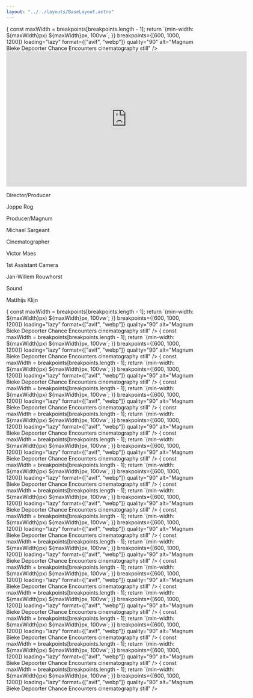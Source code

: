 ```yaml
---
layout: "../../layouts/BaseLayout.astro"
---
```



<section>
    <ProjectHero client:load title={title} synopsis={synopsis} heroImage={heroImage} />
</section>

<section class="hero">    
    <div class="hero-content flex-col">
        <Picture
            src='/img/magnumbiekedepoorter/stills/ChanceEncountersBiekeDepoorter_1.1.1.webp'
            sizes={(breakpoints) => {
                const maxWidth = breakpoints[breakpoints.length - 1];
                return `(min-width: ${maxWidth}px) ${maxWidth}px, 100vw`;
            }}
            breakpoints={[600, 1000, 1200]}
            loading="lazy"   
            format={["avif", "webp"]}
            quality="90"
            alt="Magnum Bieke Depoorter Chance Encounters cinematography still"        
        />
    </div>
</section>


<div class="hero aspect-w-16 aspect-h-9">
    <iframe src="https://player.vimeo.com/video/493296509" width="640" height="360" frameborder="0" allow="autoplay; fullscreen; picture-in-picture" allowfullscreen></iframe>
</div>

<section class="hero" >
    <div id="credits" class="hero-content grid grid-cols-2 gap-2 text-base-200">            
        <p class="text-right font-light">Director/Producer</p>
        <p class="text-left font-bold">Joppe Rog</p>
        <p class="text-right font-light">Producer/Magnum</p>
        <p class="text-left font-bold">Michael Sargeant</p>
        <p class="text-right font-light">Cinematographer</p>
        <p class="text-left font-bold">Victor Maes</p>
        <p class="text-right font-light">1st Assistant Camera</p>
        <p class="text-left font-bold">Jan-Willem Rouwhorst</p>
        <p class="text-right font-light">Sound</p>
        <p class="text-left font-bold">Matthijs Klijn</p>
    </div>  
</section>

<section class="hero">    
    <div class="hero-content flex-col">
        <Picture
            src='/img/magnumbiekedepoorter/stills/ChanceEncountersBiekeDepoorter_1.1.4.webp'
            sizes={(breakpoints) => {
                const maxWidth = breakpoints[breakpoints.length - 1];
                return `(min-width: ${maxWidth}px) ${maxWidth}px, 100vw`;
            }}
            breakpoints={[600, 1000, 1200]}
            loading="lazy"   
            format={["avif", "webp"]}
            quality="90"
            alt="Magnum Bieke Depoorter Chance Encounters cinematography still"        
        /> 
        <Picture
            src='/img/magnumbiekedepoorter/stills/ChanceEncountersBiekeDepoorter_1.1.2.webp'
            sizes={(breakpoints) => {
                const maxWidth = breakpoints[breakpoints.length - 1];
                return `(min-width: ${maxWidth}px) ${maxWidth}px, 100vw`;
            }}
            breakpoints={[600, 1000, 1200]}
            loading="lazy"   
            format={["avif", "webp"]}
            quality="90"
            alt="Magnum Bieke Depoorter Chance Encounters cinematography still"        
        /> 
        <Picture
            src='/img/magnumbiekedepoorter/stills/ChanceEncountersBiekeDepoorter_1.1.5.webp'
            sizes={(breakpoints) => {
                const maxWidth = breakpoints[breakpoints.length - 1];
                return `(min-width: ${maxWidth}px) ${maxWidth}px, 100vw`;
            }}
            breakpoints={[600, 1000, 1200]}
            loading="lazy"   
            format={["avif", "webp"]}
            quality="90"
            alt="Magnum Bieke Depoorter Chance Encounters cinematography still"        
        /> 
        <Picture
            src='/img/magnumbiekedepoorter/stills/ChanceEncountersBiekeDepoorter_1.1.6.webp'
            sizes={(breakpoints) => {
                const maxWidth = breakpoints[breakpoints.length - 1];
                return `(min-width: ${maxWidth}px) ${maxWidth}px, 100vw`;
            }}
            breakpoints={[600, 1000, 1200]}
            loading="lazy"   
            format={["avif", "webp"]}
            quality="90"
            alt="Magnum Bieke Depoorter Chance Encounters cinematography still"        
        /> 
        <Picture
            src='/img/magnumbiekedepoorter/stills/ChanceEncountersBiekeDepoorter_1.1.7.webp'
            sizes={(breakpoints) => {
                const maxWidth = breakpoints[breakpoints.length - 1];
                return `(min-width: ${maxWidth}px) ${maxWidth}px, 100vw`;
            }}
            breakpoints={[600, 1000, 1200]}
            loading="lazy"   
            format={["avif", "webp"]}
            quality="90"
            alt="Magnum Bieke Depoorter Chance Encounters cinematography still"        
        /> 
        <Picture
            src='/img/magnumbiekedepoorter/stills/ChanceEncountersBiekeDepoorter_1.1.8.webp'
            sizes={(breakpoints) => {
                const maxWidth = breakpoints[breakpoints.length - 1];
                return `(min-width: ${maxWidth}px) ${maxWidth}px, 100vw`;
            }}
            breakpoints={[600, 1000, 1200]}
            loading="lazy"   
            format={["avif", "webp"]}
            quality="90"
            alt="Magnum Bieke Depoorter Chance Encounters cinematography still"        
        /> 
        <Picture
            src='/img/magnumbiekedepoorter/stills/ChanceEncountersBiekeDepoorter_1.1.10.webp'
            sizes={(breakpoints) => {
                const maxWidth = breakpoints[breakpoints.length - 1];
                return `(min-width: ${maxWidth}px) ${maxWidth}px, 100vw`;
            }}
            breakpoints={[600, 1000, 1200]}
            loading="lazy"   
            format={["avif", "webp"]}
            quality="90"
            alt="Magnum Bieke Depoorter Chance Encounters cinematography still"        
        /> 
        <Picture
            src='/img/magnumbiekedepoorter/stills/ChanceEncountersBiekeDepoorter_1.1.11.webp'
            sizes={(breakpoints) => {
                const maxWidth = breakpoints[breakpoints.length - 1];
                return `(min-width: ${maxWidth}px) ${maxWidth}px, 100vw`;
            }}
            breakpoints={[600, 1000, 1200]}
            loading="lazy"   
            format={["avif", "webp"]}
            quality="90"
            alt="Magnum Bieke Depoorter Chance Encounters cinematography still"        
        /> 
        <Picture
            src='/img/magnumbiekedepoorter/stills/ChanceEncountersBiekeDepoorter_1.1.14.webp'
            sizes={(breakpoints) => {
                const maxWidth = breakpoints[breakpoints.length - 1];
                return `(min-width: ${maxWidth}px) ${maxWidth}px, 100vw`;
            }}
            breakpoints={[600, 1000, 1200]}
            loading="lazy"   
            format={["avif", "webp"]}
            quality="90"
            alt="Magnum Bieke Depoorter Chance Encounters cinematography still"        
        /> 
        <Picture
            src='/img/magnumbiekedepoorter/stills/ChanceEncountersBiekeDepoorter_1.1.15.webp'
            sizes={(breakpoints) => {
                const maxWidth = breakpoints[breakpoints.length - 1];
                return `(min-width: ${maxWidth}px) ${maxWidth}px, 100vw`;
            }}
            breakpoints={[600, 1000, 1200]}
            loading="lazy"   
            format={["avif", "webp"]}
            quality="90"
            alt="Magnum Bieke Depoorter Chance Encounters cinematography still"        
        /> 
        <Picture
            src='/img/magnumbiekedepoorter/stills/ChanceEncountersBiekeDepoorter_1.1.16.webp'
            sizes={(breakpoints) => {
                const maxWidth = breakpoints[breakpoints.length - 1];
                return `(min-width: ${maxWidth}px) ${maxWidth}px, 100vw`;
            }}
            breakpoints={[600, 1000, 1200]}
            loading="lazy"   
            format={["avif", "webp"]}
            quality="90"
            alt="Magnum Bieke Depoorter Chance Encounters cinematography still"        
        /> 
        <Picture
            src='/img/magnumbiekedepoorter/stills/ChanceEncountersBiekeDepoorter_1.1.17.webp'
            sizes={(breakpoints) => {
                const maxWidth = breakpoints[breakpoints.length - 1];
                return `(min-width: ${maxWidth}px) ${maxWidth}px, 100vw`;
            }}
            breakpoints={[600, 1000, 1200]}
            loading="lazy"   
            format={["avif", "webp"]}
            quality="90"
            alt="Magnum Bieke Depoorter Chance Encounters cinematography still"        
        /> 
        <Picture
            src='/img/magnumbiekedepoorter/stills/ChanceEncountersBiekeDepoorter_1.1.19.webp'
            sizes={(breakpoints) => {
                const maxWidth = breakpoints[breakpoints.length - 1];
                return `(min-width: ${maxWidth}px) ${maxWidth}px, 100vw`;
            }}
            breakpoints={[600, 1000, 1200]}
            loading="lazy"   
            format={["avif", "webp"]}
            quality="90"
            alt="Magnum Bieke Depoorter Chance Encounters cinematography still"        
        /> 
        <Picture
            src='/img/magnumbiekedepoorter/stills/14_PHOTOBOOKS_V6.00_31_09_22.Still035-2.webp'
            sizes={(breakpoints) => {
                const maxWidth = breakpoints[breakpoints.length - 1];
                return `(min-width: ${maxWidth}px) ${maxWidth}px, 100vw`;
            }}
            breakpoints={[600, 1000, 1200]}
            loading="lazy"   
            format={["avif", "webp"]}
            quality="90"
            alt="Magnum Bieke Depoorter Chance Encounters cinematography still"        
        /> 
        <Picture
            src='/img/magnumbiekedepoorter/stills/ChanceEncountersBiekeDepoorter_1.1.20.webp'
            sizes={(breakpoints) => {
                const maxWidth = breakpoints[breakpoints.length - 1];
                return `(min-width: ${maxWidth}px) ${maxWidth}px, 100vw`;
            }}
            breakpoints={[600, 1000, 1200]}
            loading="lazy"   
            format={["avif", "webp"]}
            quality="90"
            alt="Magnum Bieke Depoorter Chance Encounters cinematography still"        
        /> 
    </div>
</section>